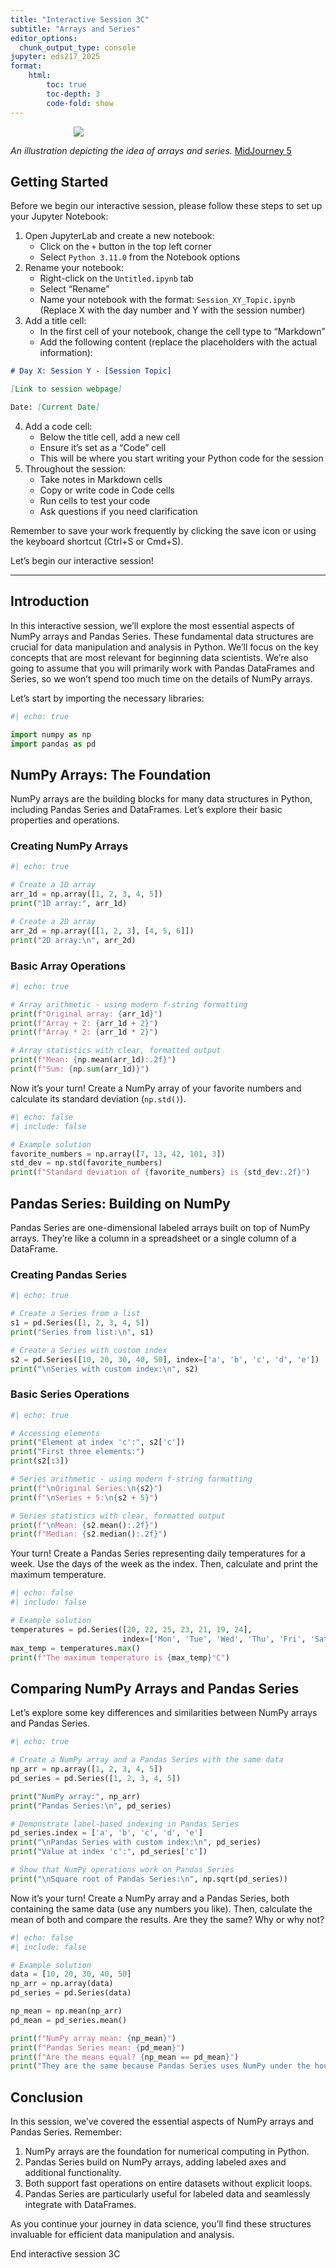 ```yaml
---
title: "Interactive Session 3C"
subtitle: "Arrays and Series"
editor_options: 
  chunk_output_type: console
jupyter: eds217_2025
format: 
    html:
        toc: true
        toc-depth: 3
        code-fold: show
---
```



::: {style="width: 60%; margin: auto;"}
![](images/arrays.jpeg)
:::

:::{.gray-text .center-text}
*An illustration depicting the idea of arrays and series.* [MidJourney 5](https://www.midjourney.com/jobs/27160a19-de98-4970-8d19-b7eb7ae9fb56?index=0)
:::

## Getting Started

Before we begin our interactive session, please follow these steps to set up your Jupyter Notebook:

1. Open JupyterLab and create a new notebook:
   - Click on the `+` button in the top left corner
   - Select `Python 3.11.0` from the Notebook options

2. Rename your notebook:
   - Right-click on the `Untitled.ipynb` tab
   - Select "Rename"
   - Name your notebook with the format: `Session_XY_Topic.ipynb`
     (Replace X with the day number and Y with the session number)

3. Add a title cell:
   - In the first cell of your notebook, change the cell type to "Markdown"
   - Add the following content (replace the placeholders with the actual information):

```markdown
# Day X: Session Y - [Session Topic]

[Link to session webpage]

Date: [Current Date]
```

4. Add a code cell:
   - Below the title cell, add a new cell
   - Ensure it's set as a "Code" cell
   - This will be where you start writing your Python code for the session

5. Throughout the session:
   - Take notes in Markdown cells
   - Copy or write code in Code cells
   - Run cells to test your code
   - Ask questions if you need clarification

:::{.callout-caution}
Remember to save your work frequently by clicking the save icon or using the keyboard shortcut (Ctrl+S or Cmd+S).
:::

Let's begin our interactive session!
<hr>

## Introduction

In this interactive session, we'll explore the most essential aspects of NumPy arrays and Pandas Series. These fundamental data structures are crucial for data manipulation and analysis in Python. We'll focus on the key concepts that are most relevant for beginning data scientists. We're also going to assume that you will primarily work with Pandas DataFrames and Series, so we won't spend too much time on the details of NumPy arrays. 

Let's start by importing the necessary libraries:

```python
#| echo: true

import numpy as np
import pandas as pd
```

## NumPy Arrays: The Foundation

NumPy arrays are the building blocks for many data structures in Python, including Pandas Series and DataFrames. Let's explore their basic properties and operations.

### Creating NumPy Arrays

```python
#| echo: true

# Create a 1D array
arr_1d = np.array([1, 2, 3, 4, 5])
print("1D array:", arr_1d)

# Create a 2D array
arr_2d = np.array([[1, 2, 3], [4, 5, 6]])
print("2D array:\n", arr_2d)
```

### Basic Array Operations

```python
#| echo: true

# Array arithmetic - using modern f-string formatting
print(f"Original array: {arr_1d}")
print(f"Array + 2: {arr_1d + 2}")
print(f"Array * 2: {arr_1d * 2}")

# Array statistics with clear, formatted output
print(f"Mean: {np.mean(arr_1d):.2f}")
print(f"Sum: {np.sum(arr_1d)}")
```

Now it's your turn! Create a NumPy array of your favorite numbers and calculate its standard deviation (`np.std()`).

```python
#| echo: false
#| include: false

# Example solution
favorite_numbers = np.array([7, 13, 42, 101, 3])
std_dev = np.std(favorite_numbers)
print(f"Standard deviation of {favorite_numbers} is {std_dev:.2f}")
```

## Pandas Series: Building on NumPy

Pandas Series are one-dimensional labeled arrays built on top of NumPy arrays. They're like a column in a spreadsheet or a single column of a DataFrame.

### Creating Pandas Series

```python
#| echo: true

# Create a Series from a list
s1 = pd.Series([1, 2, 3, 4, 5])
print("Series from list:\n", s1)

# Create a Series with custom index
s2 = pd.Series([10, 20, 30, 40, 50], index=['a', 'b', 'c', 'd', 'e'])
print("\nSeries with custom index:\n", s2)
```

### Basic Series Operations

```python
#| echo: true

# Accessing elements
print("Element at index 'c':", s2['c'])
print("First three elements:")
print(s2[:3])

# Series arithmetic - using modern f-string formatting
print(f"\nOriginal Series:\n{s2}")
print(f"\nSeries + 5:\n{s2 + 5}")

# Series statistics with clear, formatted output
print(f"\nMean: {s2.mean():.2f}")
print(f"Median: {s2.median():.2f}")
```

Your turn! Create a Pandas Series representing daily temperatures for a week. Use the days of the week as the index. Then, calculate and print the maximum temperature.

```python
#| echo: false
#| include: false

# Example solution
temperatures = pd.Series([20, 22, 25, 23, 21, 19, 24], 
                         index=['Mon', 'Tue', 'Wed', 'Thu', 'Fri', 'Sat', 'Sun'])
max_temp = temperatures.max()
print(f"The maximum temperature is {max_temp}°C")
```

## Comparing NumPy Arrays and Pandas Series

Let's explore some key differences and similarities between NumPy arrays and Pandas Series.

```python
#| echo: true

# Create a NumPy array and a Pandas Series with the same data
np_arr = np.array([1, 2, 3, 4, 5])
pd_series = pd.Series([1, 2, 3, 4, 5])

print("NumPy array:", np_arr)
print("Pandas Series:\n", pd_series)

# Demonstrate label-based indexing in Pandas Series
pd_series.index = ['a', 'b', 'c', 'd', 'e']
print("\nPandas Series with custom index:\n", pd_series)
print("Value at index 'c':", pd_series['c'])

# Show that NumPy operations work on Pandas Series
print("\nSquare root of Pandas Series:\n", np.sqrt(pd_series))
```

Now it's your turn! Create a NumPy array and a Pandas Series, both containing the same data (use any numbers you like). Then, calculate the mean of both and compare the results. Are they the same? Why or why not?

```python
#| echo: false
#| include: false

# Example solution
data = [10, 20, 30, 40, 50]
np_arr = np.array(data)
pd_series = pd.Series(data)

np_mean = np.mean(np_arr)
pd_mean = pd_series.mean()

print(f"NumPy array mean: {np_mean}")
print(f"Pandas Series mean: {pd_mean}")
print(f"Are the means equal? {np_mean == pd_mean}")
print("They are the same because Pandas Series uses NumPy under the hood for many operations.")
```

## Conclusion

In this session, we've covered the essential aspects of NumPy arrays and Pandas Series. Remember:

1. NumPy arrays are the foundation for numerical computing in Python.
2. Pandas Series build on NumPy arrays, adding labeled axes and additional functionality.
3. Both support fast operations on entire datasets without explicit loops.
4. Pandas Series are particularly useful for labeled data and seamlessly integrate with DataFrames.

As you continue your journey in data science, you'll find these structures invaluable for efficient data manipulation and analysis.

::: {.center-text .body-text-xl .teal-text}
End interactive session 3C
:::
